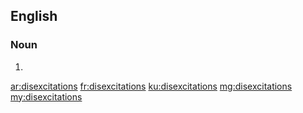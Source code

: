 ==English==

===Noun===
{{head|en|noun plural form}}

# {{plural of|disexcitation|lang=en}}

[[ar:disexcitations]]
[[fr:disexcitations]]
[[ku:disexcitations]]
[[mg:disexcitations]]
[[my:disexcitations]]